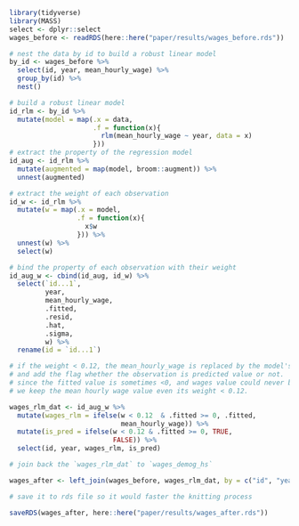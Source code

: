 
```r
library(tidyverse)
library(MASS)
select <- dplyr::select
wages_before <- readRDS(here::here("paper/results/wages_before.rds"))

```
```r

# nest the data by id to build a robust linear model
by_id <- wages_before %>%
  select(id, year, mean_hourly_wage) %>%
  group_by(id) %>%
  nest()

# build a robust linear model
id_rlm <- by_id %>%
  mutate(model = map(.x = data,
                     .f = function(x){
                       rlm(mean_hourly_wage ~ year, data = x)
                     }))
# extract the property of the regression model
id_aug <- id_rlm %>%
  mutate(augmented = map(model, broom::augment)) %>%
  unnest(augmented)

# extract the weight of each observation
id_w <- id_rlm %>%
  mutate(w = map(.x = model,
                 .f = function(x){
                   x$w
                 })) %>%
  unnest(w) %>%
  select(w)

# bind the property of each observation with their weight
id_aug_w <- cbind(id_aug, id_w) %>%
  select(`id...1`,
         year,
         mean_hourly_wage,
         .fitted,
         .resid,
         .hat,
         .sigma,
         w) %>%
  rename(id = `id...1`)

# if the weight < 0.12, the mean_hourly_wage is replaced by the model's fitted/predicted value.
# and add the flag whether the observation is predicted value or not.
# since the fitted value is sometimes <0, and wages value could never be negative,
# we keep the mean hourly wage value even its weight < 0.12.

wages_rlm_dat <- id_aug_w %>%
  mutate(wages_rlm = ifelse(w < 0.12  & .fitted >= 0, .fitted,
                            mean_hourly_wage)) %>%
  mutate(is_pred = ifelse(w < 0.12 & .fitted >= 0, TRUE,
                          FALSE)) %>%
  select(id, year, wages_rlm, is_pred)

# join back the `wages_rlm_dat` to `wages_demog_hs`

wages_after <- left_join(wages_before, wages_rlm_dat, by = c("id", "year"))

# save it to rds file so it would faster the knitting process
```
```r
saveRDS(wages_after, here::here("paper/results/wages_after.rds"))
```

